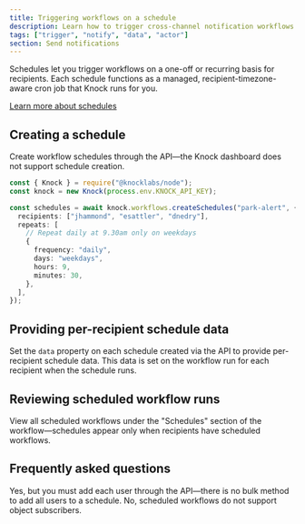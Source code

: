 ```yaml
---
title: Triggering workflows on a schedule
description: Learn how to trigger cross-channel notification workflows in Knock on a schedule.
tags: ["trigger", "notify", "data", "actor"]
section: Send notifications
---
```


Schedules let you trigger workflows on a one-off or recurring basis for recipients. Each schedule functions as a managed, recipient-timezone-aware cron job that Knock runs for you.

[Learn more about schedules](/concepts/schedules)

## Creating a schedule

Create workflow schedules through the API—the Knock dashboard does not support schedule creation.

```typescript title="Creating a schedule for multiple recipients"
const { Knock } = require("@knocklabs/node");
const knock = new Knock(process.env.KNOCK_API_KEY);

const schedules = await knock.workflows.createSchedules("park-alert", {
  recipients: ["jhammond", "esattler", "dnedry"],
  repeats: [
    // Repeat daily at 9.30am only on weekdays
    {
      frequency: "daily",
      days: "weekdays",
      hours: 9,
      minutes: 30,
    },
  ],
});
```

## Providing per-recipient schedule data

Set the `data` property on each schedule created via the API to provide per-recipient schedule data. This data is set on the workflow run for each recipient when the schedule runs.

## Reviewing scheduled workflow runs

View all scheduled workflows under the "Schedules" section of the workflow—schedules appear only when recipients have scheduled workflows.

## Frequently asked questions

<AccordionGroup>
  <Accordion title="Can I setup a workflow to trigger on a schedule for all my users?">
    Yes, but you must add each user through the API—there is no bulk method to
    add all users to a schedule.
  </Accordion>
  <Accordion title="Can I trigger a workflow for a set of subscribers to an object?">
    No, scheduled workflows do not support object subscribers.
  </Accordion>
</AccordionGroup>
